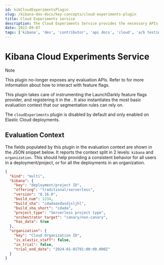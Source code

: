 ```yaml
---
id: kibCloudExperimentsPlugin
slug: /kibana-dev-docs/key-concepts/cloud-experiments-plugin
title: Cloud Experiments service
description: The Cloud Experiments Service provides the necessary APIs to implement A/B testing scenarios, fetching the variations in configuration and reporting back metrics to track conversion rates of the experiments.
date: 2022-09-07
tags: ['kibana', 'dev', 'contributor', 'api docs', 'cloud', 'a/b testing', 'experiments']
---
```


# Kibana Cloud Experiments Service

> [!NOTE]  
> This plugin no-longer exposes any evaluation APIs. Refer to <DocLink id="kibFeatureFlagsService" /> for more information about how to interact with feature flags.

This plugin takes care of instrumenting the LaunchDarkly feature flags provider, and registering it in the <DocLink id="kibFeatureFlagsService" />.
It also instantiates the most basic evaluation context that our segmentation rules can rely on.  

The `cloudExperiments` plugin is disabled by default and only enabled on Elastic Cloud deployments.

## Evaluation Context

The fields populated by this plugin in the evaluation context are shown in the JSON snippet below.
It reports the context split in 2 levels: `kibana` and `organization`. This should help providing a consistent behavior
for all users in a deployment/project, or for all the deployments in an organization.

```JSON
{
  "kind": "multi",
  "kibana": {
    "key": "deployment/project ID",
    "offering": "traditional/serverless",
    "version": "8.16.0",
    "build_num": 1234,
    "build_sha": "cdadaasdasdjsljhl",
    "build_sha_short": "cdada",
    "project_type": "Serverless project type",
    "orchestrator_target": "canary/non-canary",
    "has_data": true
  },
  "organization": {
    "key": "Cloud Organization ID",
    "is_elastic_staff": false,
    "in_trial": false,
    "trial_end_date": "2024-01-01T01:00:00.000Z"
  }
}
```

